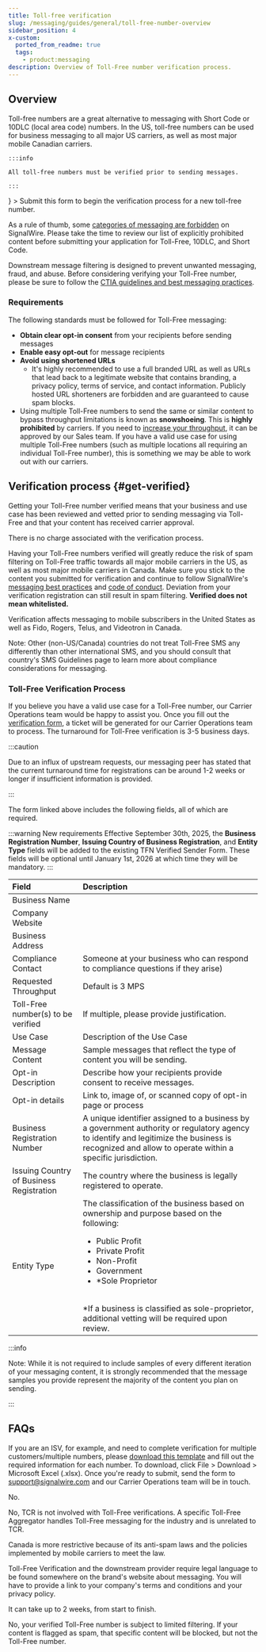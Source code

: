 ```yaml
---
title: Toll-free verification
slug: /messaging/guides/general/toll-free-number-overview
sidebar_position: 4
x-custom:
  ported_from_readme: true
  tags:
    - product:messaging
description: Overview of Toll-Free number verification process.
---
```



## Overview

<div className="row">
  
  <div className="col col--8">

  Toll-free numbers are a great alternative to messaging with Short Code or 10DLC (local area code) numbers.
  In the US, toll-free numbers can be used for business messaging to all major US carriers, as well as most major mobile Canadian carriers.
  
    :::info

    All toll-free numbers must be verified prior to sending messages.

    :::
  </div>
  
  <div className="col col--4">
    <Card 
      title="Toll-free verification form" 
      href="https://forms.signalwire.me/Toll-Free-Verifications.html"
      icon={<MdContactPhone />}
    >
      Submit this form to begin the verification process for a new toll-free number.
    </Card>
  </div>
  
</div>


As a rule of thumb, some [categories of messaging are forbidden](/messaging/getting-started/sms-best-practices-how-to-ensure-message-delivery) on SignalWire. 
Please take the time to review our list of explicitly prohibited content before submitting your application for Toll-Free, 10DLC, and Short Code.

Downstream message filtering is designed to prevent unwanted messaging, fraud, and abuse. 
Before considering verifying your Toll-Free number, please be sure to follow the 
[CTIA guidelines and best messaging practices](https://api.ctia.org/wp-content/uploads/2023/05/230523-CTIA-Messaging-Principles-and-Best-Practices-FINAL.pdf).

### Requirements

The following standards must be followed for Toll-Free messaging:

- **Obtain clear opt-in consent** from your recipients before sending messages
- **Enable easy opt-out** for message recipients
- **Avoid using shortened URLs** 
  - It's highly recommended to use a full branded URL as well as URLs that lead back to a legitimate website that contains branding, a privacy policy, terms of service, and contact information. 
    Publicly hosted URL shorteners are forbidden and are guaranteed to cause spam blocks.
- Using multiple Toll-Free numbers to send the same or similar content to bypass throughput limitations is known as **snowshoeing**. This is **highly prohibited** by carriers. If you need to [increase your throughput](https://signalwire.com/products/cloud-messaging/high-throughput-messaging#:~:text=With%20SignalWire%20High-Throughput%20Messaging,with%20Toll-Free%20numbers%20only), it can be approved by our Sales team. If you have a valid use case for using multiple Toll-Free numbers (such as multiple locations all requiring an individual Toll-Free number), this is something we may be able to work out with our carriers.

## Verification process {#get-verified}

Getting your Toll-Free number verified means that your business and use case has been reviewed and vetted prior to sending messaging via Toll-Free and that your content has received carrier approval.

There is no charge associated with the verification process.

Having your Toll-Free numbers verified will greatly reduce the risk of spam filtering on Toll-Free traffic towards all major mobile carriers in the US, as well as most major mobile carriers in Canada.
Make sure you stick to the content you submitted for verification and continue to follow SignalWire's 
[messaging best practices](https://signalwire.com/resources/guides/a2p-messaging-use-case-best-practices) and 
[code of conduct](https://signalwire.com/legal/messaging-code-of-conduct). 
Deviation from your verification registration can still result in spam filtering. **Verified does not mean whitelisted.** 

Verification affects messaging to mobile subscribers in the United States as well as Fido, Rogers, Telus, and Videotron in Canada.

Note: Other (non-US/Canada) countries do not treat Toll-Free SMS any differently than other international SMS, and you should consult that country's SMS Guidelines page to learn more about compliance considerations for messaging.

### Toll-Free Verification Process

If you believe you have a valid use case for a Toll-Free number, our Carrier Operations team would be happy to assist you.
Once you fill out the [verification form](https://forms.signalwire.me/Toll-Free-Verifications.html), 
a ticket will be generated for our Carrier Operations team to process. 
The turnaround for Toll-Free verification is 3-5 business days.

:::caution

Due to an influx of upstream requests, 
our messaging peer has stated that the current turnaround time for registrations can be around 1-2 weeks or longer 
if insufficient information is provided.

:::

The form linked above includes the following fields, all of which are required.

:::warning New requirements
Effective September 30th, 2025, the **Business Registration Number**, **Issuing Country of Business Registration**, and **Entity Type** fields will be added to the existing TFN Verified Sender Form. 
These fields will be optional until January 1st, 2026 at which time they will be mandatory.
:::

| Field                                    | Description                                                                     |
| :--------------------------------------- | :-----------------------------------------------------------------------------  |
| Business Name                            |                                                                                 |
| Company Website                          |                                                                                 |
| Business Address                         |                                                                                 |
| Compliance Contact                       | Someone at your business who can respond to compliance questions if they arise) |
| Requested Throughput                     | Default is 3 MPS                                                                |
| Toll-Free number(s) to be verified       | If multiple, please provide justification.                                      |
| Use Case                                 | Description of the Use Case                                                     |
| Message Content                          | Sample messages that reflect the type of content you will be sending.           |
| Opt-in Description                       | Describe how your recipients provide consent to receive messages.               |
| Opt-in details                           | Link to, image of, or scanned copy of opt-in page or process                    |
| Business Registration Number             | A unique identifier assigned to a business by a government authority or regulatory agency to identify and legitimize the business is recognized and allow to operate within a specific jurisdiction. |
| Issuing Country of Business Registration | The country where the business is legally registered to operate.                |
| Entity Type                              | The classification of the business based on ownership and purpose based on the following:<br/><ul><li>Public Profit</li><li>Private Profit</li><li>Non-Profit</li><li>Government</li><li>*Sole Proprietor</li></ul><br/>*If a business is classified as sole-proprietor, additional vetting will be required upon review. |

:::info

Note: While it is not required to include samples of every different iteration of your messaging content, 
it is strongly recommended that the message samples you provide represent the majority of the content you plan on sending.

:::

## FAQs

<AccordionGroup>

<Accordion title="I have many Toll-Free customers under my account, can I verify in bulk?">

  If you are an ISV, for example, and need to complete verification for multiple customers/multiple numbers, please 
  [download this template](https://docs.google.com/spreadsheets/d/1_LXQ1oXjybbB9YbdBQxfHuoBZIdyI2Bg/edit#gid=1315500553) 
  and fill out the required information for each number. 
  To download, click File > Download > Microsoft Excel (.xlsx). 
  Once you're ready to submit, send the form to support@signalwire.com and our Carrier Operations team will be in touch.

</Accordion>

<Accordion title="Is there an API available?">

No.

</Accordion>

<Accordion title="Does TCR (The Campaign Registry) process toll-free verifications?">

  No, TCR is not involved with Toll-Free verifications. 
  A specific Toll-Free Aggregator handles Toll-Free messaging for the industry and is unrelated to TCR.

</Accordion>

<Accordion title="Why does Canada have stricter requirements?">

  Canada is more restrictive because of its anti-spam laws and the policies
  implemented by mobile carriers to meet the law.

</Accordion>

<Accordion title="Is legal language required somewhere on the brand's website about messaging?">

  Toll-Free Verification and the downstream provider require legal language to be found somewhere on the brand's website about messaging. 
  You will have to provide a link to your company's terms and conditions and your privacy policy.

</Accordion>

<Accordion title="How long does the toll-free verification process take?">

  It can take up to 2 weeks, from start to finish.

</Accordion>

<Accordion title="If my Toll-Free number is verified, does that guarantee deliverability?">

  No, your verified Toll-Free number is subject to limited filtering. 
  If your content is flagged as spam, that specific content will be blocked, 
  but not the Toll-Free number.

</Accordion>

</AccordionGroup>
